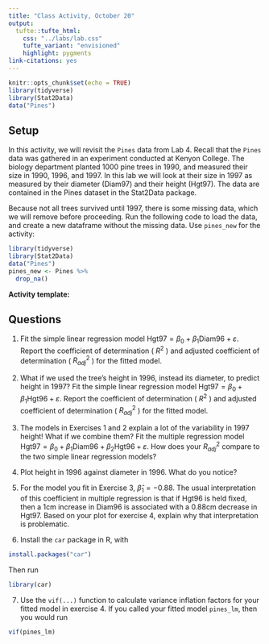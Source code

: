```yaml
---
title: "Class Activity, October 20"
output: 
  tufte::tufte_html:
    css: "../labs/lab.css"
    tufte_variant: "envisioned"
    highlight: pygments
link-citations: yes
---
```


```r
knitr::opts_chunk$set(echo = TRUE)
library(tidyverse)
library(Stat2Data)
data("Pines")
```

## Setup

In this activity, we will revisit the `Pines` data from Lab 4. Recall that the `Pines` data was gathered in an experiment conducted at Kenyon College. The biology department planted 1000 pine trees in 1990, and measured their size in 1990, 1996, and 1997. In this lab we will look at their size in 1997 as measured by their diameter (Diam97) and their height (Hgt97). The data are contained in the Pines dataset in the Stat2Data package.

Because not all trees survived until 1997, there is some missing data, which we will remove before proceeding. Run the following code to load the data, and create a new dataframe without the missing data. Use `pines_new` for the activity:

```r
library(tidyverse)
library(Stat2Data)
data("Pines")
pines_new <- Pines %>%
  drop_na()
```

**Activity template:**

## Questions

1. Fit the simple linear regression model $\text{Hgt97} = \beta_0 + \beta_1 \text{Diam96} + \varepsilon$. Report the coefficient of determination ( $R^2$ ) and adjusted coefficient of determination ( $R^2_{adj}$ ) for the fitted model. 

2. What if we used the tree's height in 1996, instead its diameter, to predict height in 1997? Fit the simple linear regression model $\text{Hgt97} = \beta_0 + \beta_1 \text{Hgt96} + \varepsilon$. Report the coefficient of determination ( $R^2$ ) and adjusted coefficient of determination ( $R^2_{adj}$ ) for the fitted model. 

3. The models in Exercises 1 and 2 explain a lot of the variability in 1997 height! What if we combine them? Fit the multiple regression model $\text{Hgt97} = \beta_0 + \beta_1 \text{Diam96} + \beta_2 \text{Hgt96} + \varepsilon$. How does your $R^2_{adj}$ compare to the two simple linear regression models?

4. Plot height in 1996 against diameter in 1996. What do you notice?

5. For the model you fit in Exercise 3, $\widehat{\beta}_1 = -0.88$. The usual interpretation of this coefficient in multiple regression is that if Hgt96 is held fixed, then a 1cm increase in Diam96 is associated with a 0.88cm decrease in Hgt97. Based on your plot for exercise 4, explain why that interpretation is problematic.

6. Install the `car` package in R, with 
```r
install.packages("car")
```
Then run
```r
library(car)
```

7. Use the `vif(...)` function to calculate variance inflation factors for your fitted model in exercise 4. If you called your fitted model `pines_lm`, then you would run
```r
vif(pines_lm)
```